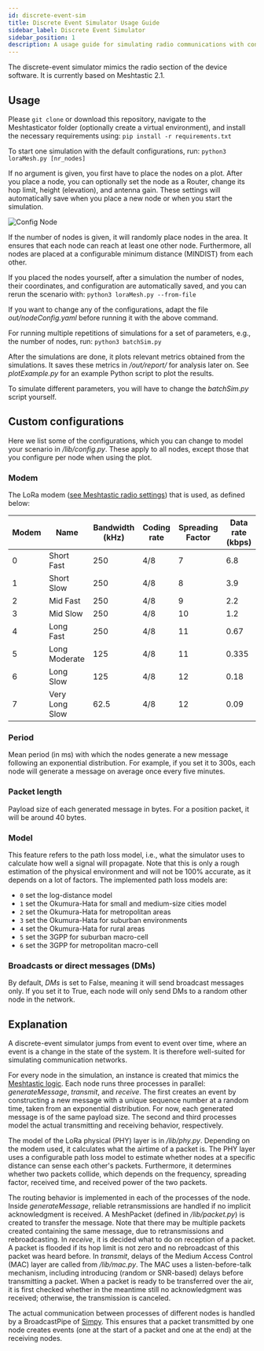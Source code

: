 ```yaml
---
id: discrete-event-sim
title: Discrete Event Simulator Usage Guide
sidebar_label: Discrete Event Simulator
sidebar_position: 1
description: A usage guide for simulating radio communications with configurable parameters and node behaviors.
---
```


The discrete-event simulator mimics the radio section of the device software. It is currently based on Meshtastic 2.1.

## Usage

Please `git clone` or download this repository, navigate to the Meshtasticator folder (optionally create a virtual environment), and install the necessary requirements using:
`pip install -r requirements.txt`

To start one simulation with the default configurations, run:
`python3 loraMesh.py [nr_nodes]`

If no argument is given, you first have to place the nodes on a plot. After you place a node, you can optionally set the node as a Router, change its hop limit, height (elevation), and antenna gain. These settings will automatically save when you place a new node or when you start the simulation.

![Config Node](/img/software/meshtasticator/configNode.webp)

If the number of nodes is given, it will randomly place nodes in the area. It ensures that each node can reach at least one other node. Furthermore, all nodes are placed at a configurable minimum distance (MINDIST) from each other.

If you placed the nodes yourself, after a simulation the number of nodes, their coordinates, and configuration are automatically saved, and you can rerun the scenario with:
`python3 loraMesh.py --from-file`

If you want to change any of the configurations, adapt the file _out/nodeConfig.yaml_ before running it with the above command.

For running multiple repetitions of simulations for a set of parameters, e.g., the number of nodes, run:
`python3 batchSim.py`

After the simulations are done, it plots relevant metrics obtained from the simulations. It saves these metrics in _/out/report/_ for analysis later on. See _plotExample.py_ for an example Python script to plot the results.

To simulate different parameters, you will have to change the _batchSim.py_ script yourself.

## Custom configurations

Here we list some of the configurations, which you can change to model your scenario in _/lib/config.py_. These apply to all nodes, except those that you configure per node when using the plot.

### Modem

The LoRa modem ([see Meshtastic radio settings](/docs/overview/radio-settings#presets)) that is used, as defined below:

| Modem | Name           | Bandwidth (kHz) | Coding rate | Spreading Factor | Data rate (kbps) |
| ----- | -------------- | --------------- | ----------- | ---------------- | ---------------- |
| 0     | Short Fast     | 250             | 4/8         | 7                | 6.8              |
| 1     | Short Slow     | 250             | 4/8         | 8                | 3.9              |
| 2     | Mid Fast       | 250             | 4/8         | 9                | 2.2              |
| 3     | Mid Slow       | 250             | 4/8         | 10               | 1.2              |
| 4     | Long Fast      | 250             | 4/8         | 11               | 0.67             |
| 5     | Long Moderate  | 125             | 4/8         | 11               | 0.335            |
| 6     | Long Slow      | 125             | 4/8         | 12               | 0.18             |
| 7     | Very Long Slow | 62.5            | 4/8         | 12               | 0.09             |

### Period

Mean period (in ms) with which the nodes generate a new message following an exponential distribution. For example, if you set it to 300s, each node will generate a message on average once every five minutes.

### Packet length

Payload size of each generated message in bytes. For a position packet, it will be around 40 bytes.

### Model

This feature refers to the path loss model, i.e., what the simulator uses to calculate how well a signal will propagate. Note that this is only a rough estimation of the physical environment and will not be 100% accurate, as it depends on a lot of factors. The implemented path loss models are:

- `0` set the log-distance model
- `1` set the Okumura-Hata for small and medium-size cities model
- `2` set the Okumura-Hata for metropolitan areas
- `3` set the Okumura-Hata for suburban environments
- `4` set the Okumura-Hata for rural areas
- `5` set the 3GPP for suburban macro-cell
- `6` set the 3GPP for metropolitan macro-cell

### Broadcasts or direct messages (DMs)

By default, _DMs_ is set to False, meaning it will send broadcast messages only. If you set it to True, each node will only send DMs to a random other node in the network.

## Explanation

A discrete-event simulator jumps from event to event over time, where an event is a change in the state of the system. It is therefore well-suited for simulating communication networks.

For every node in the simulation, an instance is created that mimics the [Meshtastic logic](/docs/overview/mesh-algo). Each node runs three processes in parallel: _generateMessage_, _transmit_, and _receive_. The first creates an event by constructing a new message with a unique sequence number at a random time, taken from an exponential distribution. For now, each generated message is of the same payload size. The second and third processes model the actual transmitting and receiving behavior, respectively.

The model of the LoRa physical (PHY) layer is in _/lib/phy.py_. Depending on the modem used, it calculates what the airtime of a packet is. The PHY layer uses a configurable path loss model to estimate whether nodes at a specific distance can sense each other's packets. Furthermore, it determines whether two packets collide, which depends on the frequency, spreading factor, received time, and received power of the two packets.

The routing behavior is implemented in each of the processes of the node. Inside _generateMessage_, reliable retransmissions are handled if no implicit acknowledgment is received. A MeshPacket (defined in _/lib/packet.py_) is created to transfer the message. Note that there may be multiple packets created containing the same message, due to retransmissions and rebroadcasting. In _receive_, it is decided what to do on reception of a packet. A packet is flooded if its hop limit is not zero and no rebroadcast of this packet was heard before. In _transmit_, delays of the Medium Access Control (MAC) layer are called from _/lib/mac.py_. The MAC uses a listen-before-talk mechanism, including introducing (random or SNR-based) delays before transmitting a packet. When a packet is ready to be transferred over the air, it is first checked whether in the meantime still no acknowledgment was received; otherwise, the transmission is canceled.

The actual communication between processes of different nodes is handled by a BroadcastPipe of [Simpy](https://simpy.readthedocs.io/en/latest/examples/process_communication.html). This ensures that a packet transmitted by one node creates events (one at the start of a packet and one at the end) at the receiving nodes.
